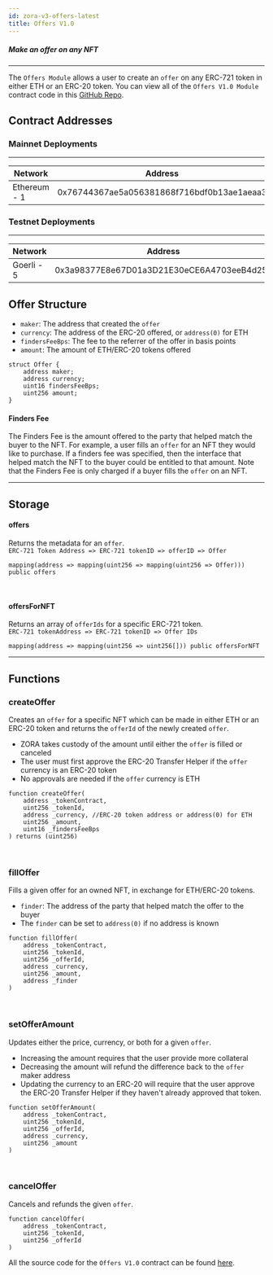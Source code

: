 ```yaml
---
id: zora-v3-offers-latest
title: Offers V1.0 
---
```


##### Make an offer on any NFT

---

The `Offers Module` allows a user to create an `offer` on any ERC-721 token in either ETH or an ERC-20 token. 
You can view all of the `Offers V1.0 Module` contract code in this [GitHub Repo](https://github.com/ourzora/v3/blob/main/contracts/modules/Offers/V1/OffersV1.sol).

## Contract Addresses

### Mainnet Deployments
---
| **Network**       | **Address**                                |
|-------------------|--------------------------------------------|
| Ethereum - 1      | 0x76744367ae5a056381868f716bdf0b13ae1aeaa3 |

### Testnet Deployments
---
| **Network**    | **Address**                                |
|----------------|--------------------------------------------|
| Goerli - 5     | 0x3a98377E8e67D01a3D21E30eCE6A4703eeB4d25a |


## Offer Structure

- `maker`: The address that created the `offer`
- `currency`: The address of the ERC-20 offered, or `address(0)` for ETH
- `findersFeeBps`: The fee to the referrer of the offer in basis points
- `amount`: The amount of ETH/ERC-20 tokens offered

```
struct Offer {
    address maker;
    address currency;
    uint16 findersFeeBps;
    uint256 amount;
}
```

#### Finders Fee

The Finders Fee is the amount offered to the party that helped match the buyer to the NFT.
For example, a user fills an `offer` for an NFT they would like to purchase. 
If a finders fee was specified, then the interface that helped match the NFT to the buyer could be entitled to that amount.
Note that the Finders Fee is only charged if a buyer fills the `offer` on an NFT.

---

## Storage

#### offers
Returns the metadata for an `offer`. <br/>
`ERC-721 Token Address => ERC-721 tokenID => offerID => Offer`
```
mapping(address => mapping(uint256 => mapping(uint256 => Offer))) public offers
```

<br/>

#### offersForNFT
Returns an array of `offerIds` for a specific ERC-721 token. <br/>
`ERC-721 tokenAddress => ERC-721 tokenID => Offer IDs` 
```
mapping(address => mapping(uint256 => uint256[])) public offersForNFT
```

---

## Functions

### createOffer
Creates an `offer` for a specific NFT which can be made in either ETH or an ERC-20 token and returns the `offerId` of the newly created `offer`.

- ZORA takes custody of the amount until either the `offer` is filled or canceled
- The user must first approve the ERC-20 Transfer Helper if the `offer` currency is an ERC-20 token
- No approvals are needed if the `offer` currency is ETH

```
function createOffer(
    address _tokenContract,
    uint256 _tokenId,
    address _currency, //ERC-20 token address or address(0) for ETH
    uint256 _amount,
    uint16 _findersFeeBps
) returns (uint256)
```

<br/>

### fillOffer
Fills a given offer for an owned NFT, in exchange for ETH/ERC-20 tokens.

- `finder`: The address of the party that helped match the offer to the buyer
- The `finder` can be set to `address(0)` if no address is known

```
function fillOffer(
    address _tokenContract,
    uint256 _tokenId,
    uint256 _offerId,
    address _currency,
    uint256 _amount,
    address _finder
)
```

<br/>

### setOfferAmount
Updates either the price, currency, or both for a given `offer`. 

- Increasing the amount requires that the user provide more collateral
- Decreasing the amount will refund the difference back to the `offer` maker address
- Updating the currency to an ERC-20 will require that the user approve the ERC-20 Transfer Helper if they haven't already approved that token.
```
function setOfferAmount(
    address _tokenContract,
    uint256 _tokenId,
    uint256 _offerId,
    address _currency,
    uint256 _amount
)
```

<br/>

### cancelOffer
Cancels and refunds the given `offer`.
```
function cancelOffer(
    address _tokenContract,
    uint256 _tokenId,
    uint256 _offerId
)
```

All the source code for the `Offers V1.0` contract can be found [here](https://github.com/ourzora/v3/blob/main/contracts/modules/Offers/V1/OffersV1.sol).